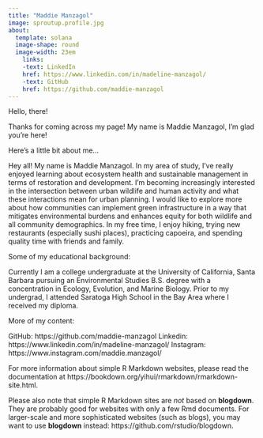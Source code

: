 ```yaml
---
title: "Maddie Manzagol"
image: sproutup.profile.jpg
about:
  template: solana
  image-shape: round
  image-width: 23em
    links:
    -text: LinkedIn
    href: https://www.linkedin.com/in/madeline-manzagol/ 
    -text: GitHub
    href: https://github.com/maddie-manzagol
---
```


Hello, there!

Thanks for coming across my page! My name is Maddie Manzagol, I'm glad you're here!

Here's a little bit about me...


Hey all! My name is Maddie Manzagol. In my area of study, I’ve really enjoyed learning about ecosystem health and sustainable management in terms of restoration and development. I’m becoming increasingly interested in the intersection between urban wildlife and human activity and what these interactions mean for urban planning. I would like to explore more about how communities can implement green infrastructure in a way that mitigates environmental burdens and enhances equity for both wildlife and all community demographics.  In my free time, I enjoy hiking, trying new restaurants (especially sushi places), practicing capoeira, and spending quality time with friends and family. 


Some of my educational background: 

Currently I am a college undergraduate at the University of California, Santa Barbara pursuing an Environmental Studies B.S. degree with a concentration in Ecology, Evolution, and Marine Biology. Prior to my undergrad, I attended Saratoga High School in the Bay Area where I received my diploma.

More of my content: 

GitHub: https://github.com/maddie-manzagol 
Linkedin: https://www.linkedin.com/in/madeline-manzagol/ 
Instagram: https://www.instagram.com/maddie.manzagol/ 



For more information about simple R Markdown websites, please read the documentation at https://bookdown.org/yihui/rmarkdown/rmarkdown-site.html.

Please also note that simple R Markdown sites are _not_ based on **blogdown**. They are probably good for websites with only a few Rmd documents. For larger-scale and more sophisticated websites (such as blogs), you may want to use **blogdown** instead: https://github.com/rstudio/blogdown.
